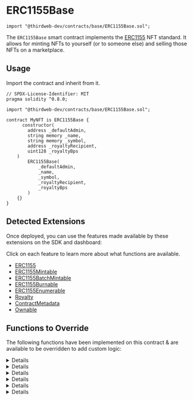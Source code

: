 
# ERC1155Base

```solidity
import "@thirdweb-dev/contracts/base/ERC1155Base.sol";
```

The `ERC1155Base` smart contract implements the [ERC1155](https://eips.ethereum.org/EIPS/eip-1155) NFT standard.
It allows for minting NFTs to yourself (or to someone else) and selling those NFTs on a marketplace.

<GithubButtonLink href="https://github.com/thirdweb-dev/contracts/blob/main/contracts/base/ERC1155Base.sol" />

## Usage

Import the contract and inherit from it.

```solidity
// SPDX-License-Identifier: MIT
pragma solidity ^0.8.0;

import "@thirdweb-dev/contracts/base/ERC1155Base.sol";

contract MyNFT is ERC1155Base {
	  constructor(
        address _defaultAdmin,
        string memory _name,
        string memory _symbol,
        address _royaltyRecipient,
        uint128 _royaltyBps
    )
        ERC1155Base(
            _defaultAdmin,
            _name,
            _symbol,
            _royaltyRecipient,
            _royaltyBps
        )
    {}
}
```

## Detected Extensions

Once deployed, you can use the features made available by these extensions on the SDK and dashboard:

Click on each feature to learn more about what functions are available.

- [ERC1155](/contracts/build/extensions/erc-1155/ERC1155)
- [ERC1155Mintable](/solidity/extensions/erc1155mintable)
- [ERC1155BatchMintable](/contracts/build/extensions/erc-1155/ERC1155BatchMintable)
- [ERC1155Burnable](/contracts/build/extensions/erc-1155/ERC1155Burnable)
- [ERC1155Enumerable](/contracts/build/extensions/erc-1155/ERC1155Enumerable)
- [Royalty](/contracts/build/extensions/general/Royalty)
- [ContractMetadata](/contracts/build/extensions/general/ContractMetadata)
- [Ownable](/contracts/build/extensions/general/Ownable)

## Functions to Override

The following functions have been implemented on this contract & are available to be overridden to add custom logic:

<Details id="uri" summary="uri">

```solidity
/// @notice Returns the metadata URI for the given tokenId.
function uri(uint256 _tokenId) public view virtual override returns (string memory) {
    string memory uriForToken = _uri[_tokenId];
    if (bytes(uriForToken).length > 0) {
        return uriForToken;
    }

    string memory batchUri = _getBaseURI(_tokenId);
    return string(abi.encodePacked(batchUri, _tokenId.toString()));
}
```

</Details>

<Details id="mintTo" summary="mintTo">

```solidity
/**
    *  @notice          Lets an authorized address mint NFTs to a recipient.
    *  @dev             - The logic in the `_canMint` function determines whether the caller is authorized to mint NFTs.
    *                   - If `_tokenId == type(uint256).max` a new NFT at tokenId `nextTokenIdToMint` is minted. If the given
    *                     `tokenId < nextTokenIdToMint`, then additional supply of an existing NFT is being minted.
    *
    *  @param _to       The recipient of the NFTs to mint.
    *  @param _tokenId  The tokenId of the NFT to mint.
    *  @param _tokenURI The full metadata URI for the NFTs minted (if a new NFT is being minted).
    *  @param _amount   The amount of the same NFT to mint.
    */
function mintTo(
    address _to,
    uint256 _tokenId,
    string memory _tokenURI,
    uint256 _amount
) public virtual {
    require(_canMint(), "Not authorized to mint.");

    uint256 tokenIdToMint;
    uint256 nextIdToMint = nextTokenIdToMint();

    if (_tokenId == type(uint256).max) {
        tokenIdToMint = nextIdToMint;
        nextTokenIdToMint_ += 1;
        _setTokenURI(nextIdToMint, _tokenURI);
    } else {
        require(_tokenId < nextIdToMint, "invalid id");
        tokenIdToMint = _tokenId;
    }

    _mint(_to, tokenIdToMint, _amount, "");
}
```

</Details>

<Details id="batchMintTo" summary="batchMintTo">

```solidity
/**
    *  @notice          Lets an authorized address mint multiple NEW NFTs at once to a recipient.
    *  @dev             The logic in the `_canMint` function determines whether the caller is authorized to mint NFTs.
    *                   If `_tokenIds[i] == type(uint256).max` a new NFT at tokenId `nextTokenIdToMint` is minted. If the given
    *                   `tokenIds[i] < nextTokenIdToMint`, then additional supply of an existing NFT is minted.
    *                   The metadata for each new NFT is stored at `baseURI/{tokenID of NFT}`
    *
    *  @param _to       The recipient of the NFT to mint.
    *  @param _tokenIds The tokenIds of the NFTs to mint.
    *  @param _amounts  The amounts of each NFT to mint.
    *  @param _baseURI  The baseURI for the `n` number of NFTs minted. The metadata for each NFT is `baseURI/tokenId`
    */
function batchMintTo(
    address _to,
    uint256[] memory _tokenIds,
    uint256[] memory _amounts,
    string memory _baseURI
) public virtual {
    require(_canMint(), "Not authorized to mint.");
    require(_amounts.length > 0, "Minting zero tokens.");
    require(_tokenIds.length == _amounts.length, "Length mismatch.");

    uint256 nextIdToMint = nextTokenIdToMint();
    uint256 startNextIdToMint = nextIdToMint;

    uint256 numOfNewNFTs;

    for (uint256 i = 0; i < _tokenIds.length; i += 1) {
        if (_tokenIds[i] == type(uint256).max) {
            _tokenIds[i] = nextIdToMint;

            nextIdToMint += 1;
            numOfNewNFTs += 1;
        } else {
            require(_tokenIds[i] < nextIdToMint, "invalid id");
        }
    }

    if (numOfNewNFTs > 0) {
        _batchMintMetadata(startNextIdToMint, numOfNewNFTs, _baseURI);
    }

    nextTokenIdToMint_ = nextIdToMint;
    _mintBatch(_to, _tokenIds, _amounts, "");

}

```

</Details>

<Details id="burn" summary="burn">

```solidity
/**
    *  @notice         Lets an owner or approved operator burn NFTs of the given tokenId.
    *
    *  @param _owner   The owner of the NFT to burn.
    *  @param _tokenId The tokenId of the NFT to burn.
    *  @param _amount  The amount of the NFT to burn.
    */
function burn(
    address _owner,
    uint256 _tokenId,
    uint256 _amount
) external virtual {
    address caller = msg.sender;

    require(caller == _owner || isApprovedForAll[_owner][caller], "Unapproved caller");
    require(balanceOf[_owner][_tokenId] >= _amount, "Not enough tokens owned");

    _burn(_owner, _tokenId, _amount);
}
```

</Details>

<Details id="burnBatch" summary="burnBatch">

```solidity
/**
    *  @notice         Lets an owner or approved operator burn NFTs of the given tokenIds.
    *
    *  @param _owner    The owner of the NFTs to burn.
    *  @param _tokenIds The tokenIds of the NFTs to burn.
    *  @param _amounts  The amounts of the NFTs to burn.
    */
function burnBatch(
    address _owner,
    uint256[] memory _tokenIds,
    uint256[] memory _amounts
) external virtual {
    address caller = msg.sender;

    require(caller == _owner || isApprovedForAll[_owner][caller], "Unapproved caller");
    require(_tokenIds.length == _amounts.length, "Length mismatch");

    for (uint256 i = 0; i < _tokenIds.length; i += 1) {
        require(balanceOf[_owner][_tokenIds[i]] >= _amounts[i], "Not enough tokens owned");
    }

    _burnBatch(_owner, _tokenIds, _amounts);
}
```

</Details>

<Details id="_beforeTokenTransfer" summary="_beforeTokenTransfer">

```solidity
/// @dev Runs before every token transfer / mint / burn.
function _beforeTokenTransfer(
    address operator,
    address from,
    address to,
    uint256[] memory ids,
    uint256[] memory amounts,
    bytes memory data
) internal virtual override {
    super._beforeTokenTransfer(operator, from, to, ids, amounts, data);

    if (from == address(0)) {
        for (uint256 i = 0; i < ids.length; ++i) {
            totalSupply[ids[i]] += amounts[i];
        }
    }

    if (to == address(0)) {
        for (uint256 i = 0; i < ids.length; ++i) {
            totalSupply[ids[i]] -= amounts[i];
        }
    }
}
```

</Details>
